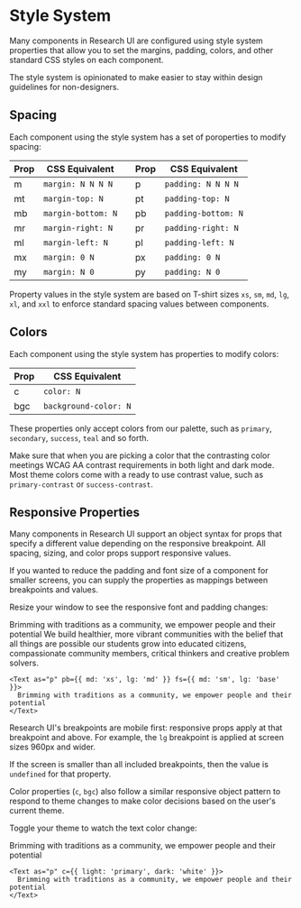 
<Meta title="Getting Started / Style System" />

# Style System

Many components in Research UI are configured using style system properties that allow you to set the margins, padding, colors, and other standard CSS styles on each component.

The style system is opinionated to make easier to stay within design guidelines for non-designers.


## Spacing

Each component using the style system has a set of poroperties to modify spacing:

|Prop|CSS Equivalent||Prop|CSS Equivalent
|---|---|---|---|---
|m|<code>margin: N N N N</code>||p|<code>padding: N N N N</code>
|mt|<code>margin-top: N</code>||pt|<code>padding-top: N</code>
|mb|<code>margin-bottom: N</code>||pb|<code>padding-bottom: N</code>
|mr|<code>margin-right: N</code>||pr|<code>padding-right: N</code>
|ml|<code>margin-left: N</code>||pl|<code>padding-left: N</code>
|mx|<code>margin: 0 N</code>||px|<code>padding: 0 N</code>
|my|<code>margin: N 0</code>||py|<code>padding: N 0</code>

Property values in the style system are based on T-shirt sizes `xs`, `sm`, `md`, `lg`, `xl`, and `xxl` to enforce standard spacing values between components.


## Colors

Each component using the style system has properties to modify colors:

|Prop|CSS Equivalent
|---|---
|c|<code>color: N</code>
|bgc|<code>background-color: N</code>

These properties only accept colors from our palette, such as `primary`, `secondary`, `success`, `teal` and so forth.

Make sure that when you are picking a color that the contrasting color meetings WCAG AA contrast requirements in both light and dark mode. Most theme colors come with a ready to use contrast value, such as `primary-contrast` or `success-contrast`.


## Responsive Properties

Many components in Research UI support an object syntax for props that specify a different value depending on the responsive breakpoint. All spacing, sizing, and color props support responsive values.

If you wanted to reduce the padding and font size of a component for smaller screens, you can supply the properties as mappings between breakpoints and values.

Resize your window to see the responsive font and padding changes:

<Canvas withToolbar>
  <Card withBorder>
    <Text as="p" pb={{ md: 'xs', lg: 'md' }} fs={{ md: 'sm', lg: 'base' }}>
      Brimming with traditions as a community, we empower people and their potential
    </Text>
    <Text as="p" fs={{ md: 'sm', lg: 'base' }}>
      We build healthier, more vibrant communities with the belief that all things are possible our students grow into educated citizens, compassionate community members, critical thinkers and creative problem solvers.
    </Text>
  </Card>
</Canvas>

```tsx
<Text as="p" pb={{ md: 'xs', lg: 'md' }} fs={{ md: 'sm', lg: 'base' }}>
  Brimming with traditions as a community, we empower people and their potential
</Text>
```

Research UI's breakpoints are mobile first: responsive props apply at that breakpoint and above. For example, the `lg` breakpoint is applied at screen sizes 960px and wider.

If the screen is smaller than all included breakpoints, then the value is `undefined` for that property.

Color properties (`c`, `bgc`) also follow a similar responsive object pattern to respond to theme changes to make color decisions based on the user's current theme.

Toggle your theme to watch the text color change:

<Canvas withToolbar>
  <Card withBorder>
    <Text as="p" c={{ light: 'primary', dark: 'white' }}>
      Brimming with traditions as a community, we empower people and their potential
    </Text>
  </Card>
</Canvas>

```tsx
<Text as="p" c={{ light: 'primary', dark: 'white' }}>
  Brimming with traditions as a community, we empower people and their potential
</Text>
```


